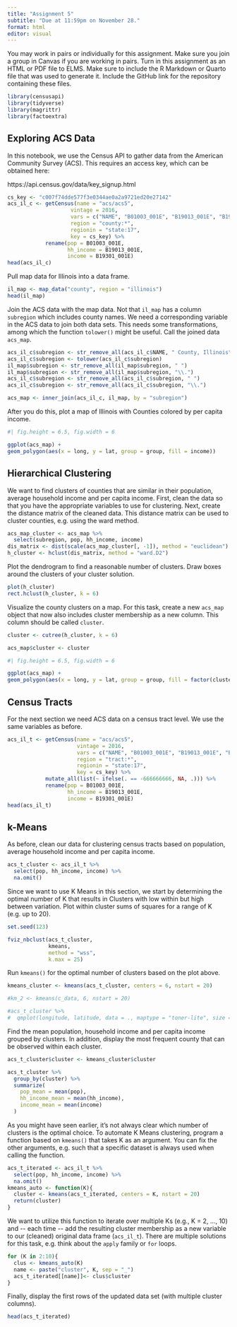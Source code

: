 ```yaml
---
title: "Assignment 5"
subtitle: "Due at 11:59pm on November 28."
format: html
editor: visual
---
```


You may work in pairs or individually for this assignment. Make sure you join a group in Canvas if you are working in pairs. Turn in this assignment as an HTML or PDF file to ELMS. Make sure to include the R Markdown or Quarto file that was used to generate it. Include the GitHub link for the repository containing these files.

```r
library(censusapi)
library(tidyverse)
library(magrittr)
library(factoextra)
```

## Exploring ACS Data

In this notebook, we use the Census API to gather data from the American Community Survey (ACS). This requires an access key, which can be obtained here:

https://api.census.gov/data/key_signup.html

```r
cs_key <- "c007f74dde577f3e0344ae0a2a9721ed20e27142"
acs_il_c <- getCensus(name = "acs/acs5",
                    vintage = 2016,
                    vars = c("NAME", "B01003_001E", "B19013_001E", "B19301_001E"),
                    region = "county:*",
                    regionin = "state:17",
                    key = cs_key) %>%
            rename(pop = B01003_001E,
                   hh_income = B19013_001E,
                   income = B19301_001E)
head(acs_il_c)
```

Pull map data for Illinois into a data frame.

```r
il_map <- map_data("county", region = "illinois")
head(il_map)
```

Join the ACS data with the map data. Not that `il_map` has a column `subregion` which includes county names. We need a corresponding variable in the ACS data to join both data sets. This needs some transformations, among which the function `tolower()` might be useful. Call the joined data `acs_map`.

```r
acs_il_c$subregion <- str_remove_all(acs_il_c$NAME, " County, Illinois")
acs_il_c$subregion <- tolower(acs_il_c$subregion)
il_map$subregion <- str_remove_all(il_map$subregion, " ")
il_map$subregion <- str_remove_all(il_map$subregion, "\\.")
acs_il_c$subregion <- str_remove_all(acs_il_c$subregion, " ")
acs_il_c$subregion <- str_remove_all(acs_il_c$subregion, "\\.")

acs_map <- inner_join(acs_il_c, il_map, by = "subregion")
```

After you do this, plot a map of Illinois with Counties colored by per capita income.

```r
#| fig.height = 6.5, fig.width = 6

ggplot(acs_map) +
geom_polygon(aes(x = long, y = lat, group = group, fill = income))
```

## Hierarchical Clustering

We want to find clusters of counties that are similar in their population, average household income and per capita income. First, clean the data so that you have the appropriate variables to use for clustering. Next, create the distance matrix of the cleaned data. This distance matrix can be used to cluster counties, e.g. using the ward method.

```r
acs_map_cluster <- acs_map %>%
  select(subregion, pop, hh_income, income)
dis_matrix <- dist(scale(acs_map_cluster[, -1]), method = "euclidean")
h_cluster <- hclust(dis_matrix, method = "ward.D2")

```

Plot the dendrogram to find a reasonable number of clusters. Draw boxes around the clusters of your cluster solution.

```r
plot(h_cluster)
rect.hclust(h_cluster, k = 6)

```

Visualize the county clusters on a map. For this task, create a new `acs_map` object that now also includes cluster membership as a new column. This column should be called `cluster`.

```r
cluster <- cutree(h_cluster, k = 6)

acs_map$cluster <- cluster

```

```r
#| fig.height = 6.5, fig.width = 6

ggplot(acs_map) +
geom_polygon(aes(x = long, y = lat, group = group, fill = factor(cluster)))

```

## Census Tracts

For the next section we need ACS data on a census tract level. We use the same variables as before.

```r
acs_il_t <- getCensus(name = "acs/acs5",
                      vintage = 2016,
                      vars = c("NAME", "B01003_001E", "B19013_001E", "B19301_001E"),
                      region = "tract:*",
                      regionin = "state:17",
                      key = cs_key) %>%
            mutate_all(list(~ ifelse(. == -666666666, NA, .))) %>%
            rename(pop = B01003_001E,
                   hh_income = B19013_001E,
                   income = B19301_001E)
head(acs_il_t)
```

## k-Means

As before, clean our data for clustering census tracts based on population, average household income and per capita income.

```r
acs_t_cluster <- acs_il_t %>%
  select(pop, hh_income, income) %>%
  na.omit()
```

Since we want to use K Means in this section, we start by determining the optimal number of K that results in Clusters with low within but high between variation. Plot within cluster sums of squares for a range of K (e.g. up to 20).

```r
set.seed(123)

fviz_nbclust(acs_t_cluster, 
             kmeans, 
             method = "wss", 
             k.max = 25)
```

Run `kmeans()` for the optimal number of clusters based on the plot above.

```r
kmeans_cluster <- kmeans(acs_t_cluster, centers = 6, nstart = 20)

#km_2 <- kmeans(c_data, 6, nstart = 20)

#acs_t_cluster %>%
#  qmplot(longitude, latitude, data = ., maptype = "toner-lite", size = I(0.75), alpha = I(0.75), color = #as.factor(kmeans_cluster$cluster))
```

Find the mean population, household income and per capita income grouped by clusters. In addition, display the most frequent county that can be observed within each cluster.

```r
acs_t_cluster$cluster <- kmeans_cluster$cluster

acs_t_cluster %>%
  group_by(cluster) %>%
  summarize(
    pop_mean = mean(pop),
    hh_income_mean = mean(hh_income),
    income_mean = mean(income)
  )

```

As you might have seen earlier, it's not always clear which number of clusters is the optimal choice. To automate K Means clustering, program a function based on `kmeans()` that takes K as an argument. You can fix the other arguments, e.g. such that a specific dataset is always used when calling the function.

```r
acs_t_iterated <- acs_il_t %>%
  select(pop, hh_income, income) %>%
  na.omit()
kmeans_auto <- function(K){
  cluster <- kmeans(acs_t_iterated, centers = K, nstart = 20)
  return(cluster)
}
```

We want to utilize this function to iterate over multiple Ks (e.g., K = 2, ..., 10) and \-- each time \-- add the resulting cluster membership as a new variable to our (cleaned) original data frame (`acs_il_t`). There are multiple solutions for this task, e.g. think about the `apply` family or `for` loops.

```r

for (K in 2:10){
  clus <- kmeans_auto(K)
  name <- paste("cluster", K, sep = "_")
  acs_t_iterated[[name]]<- clus$cluster
}

```

Finally, display the first rows of the updated data set (with multiple cluster columns).

```r
head(acs_t_iterated)
```
